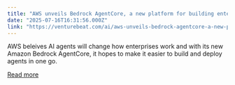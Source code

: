 ```yaml
---
title: "AWS unveils Bedrock AgentCore, a new platform for building enterprise AI agents with open source frameworks and tools"
date: "2025-07-16T16:31:56.000Z"
link: "https://venturebeat.com/ai/aws-unveils-bedrock-agentcore-a-new-platform-for-building-enterprise-ai-agents-with-open-source-frameworks-and-tools/"
---
```


AWS beleives AI agents will change how enterprises work and with its new Amazon Bedrock AgentCore, it hopes to make it easier to build and deploy agents in one go.

[Read more](https://venturebeat.com/ai/aws-unveils-bedrock-agentcore-a-new-platform-for-building-enterprise-ai-agents-with-open-source-frameworks-and-tools/)
